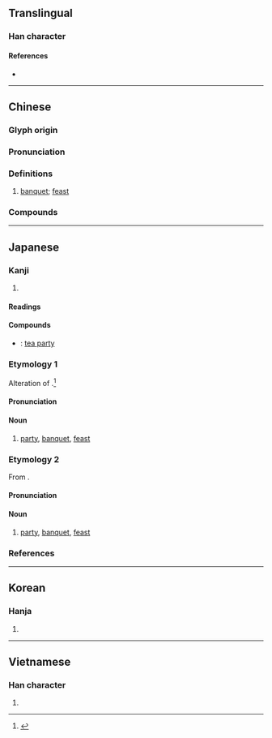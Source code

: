 {{character info/new}}
==Translingual==

===Han character===
{{Han char|rn=40|rad=宀|as=07|sn=10|four=30404|canj=JAV|ids=⿱宀妟}}

====References====
* {{Han ref|kx=0286.130|dkj=07166|dj=0565.100|hdz=20933.030|uh=5BB4|ud=23476|bh=AE62|bd=44642}}

----

==Chinese==
{{zh-forms}}

===Glyph origin===
{{Han etym}}

===Pronunciation===
{{zh-pron
|m=yàn
|c=jin3
|h=pfs=yen
|md=
|mn=iàn
|w=
|mc=y
|oc=y
|cat=n
}}

===Definitions===
{{zh-hanzi}}

# [[banquet]]; [[feast]]

===Compounds===
{{zh-der|宴會|晚宴|盛宴|國宴|宴請|宴席|歡宴|結婚宴會|天下沒有不散的宴席|天下無不散的宴席|宴饗|便宴|宴飲|宴樂|恩榮宴|宴安鴆毒|慶功宴|喜宴|弔宴|宴爾新婚|享宴|大宴小酌|宴息|宴安|家宴|宴餞|宴集|宴見|宴然|宴游|宴歌|宴宴|宴媟|婚宴|宴坐|大宴|大宴賓客|午宴|宴客|宴私|祖宴|瓊林宴|排宴|曲江宴|探春之宴|款宴|梁園宴雪|探花宴|櫻桃宴|曲宴|邀宴|謝師宴|酒宴|閒宴|野宴|聞喜宴|鹿鳴宴|鴻門宴|饗宴|飫宴|筵宴|酺宴|鷹揚宴|飲宴|錢龍宴|赴宴|賜宴|設宴}}

----

==Japanese==

===Kanji===
{{ja-kanji|grade=c|rs=宀07}}

# {{defn|lang=ja|sort=宀07}}

====Readings====
{{ja-readings
|goon=えん
|kanon=えん
|kun=うたげ-, たの-しむ
}}

====Compounds====
{{der-top|Compounds}}
* {{ja-r|茗宴|めいえん}}: [[tea party]]
{{der-bottom}}

===Etymology 1===
{{ja-kanjitab|うたげ|yomi=k}}
Alteration of {{m|ja|打ち上げ|tr=uchiage||finishing of a performance, banquet at the finishing of a performance}}.<ref name="DJR">{{R:Daijirin}}</ref>

====Pronunciation====
{{ja-pron|yomi=k|うたげ|acc=0|acc_ref=DJR}}

====Noun====
{{ja-noun|うたげ}}

# [[party]], [[banquet]], [[feast]]

===Etymology 2===
{{ja-kanjitab|えん|yomi=o}}
From {{etyl|ltc|ja|sort=えん}} {{m|zh|宴|tr=ʔen<sup>H</sup>||banquet, feast}}.

====Pronunciation====
{{ja-pron|yomi=o|えん|acc=1|acc_ref=DJR}}

====Noun====
{{ja-noun|えん}}

# [[party]], [[banquet]], [[feast]]

===References===
<references/>

----

==Korean==

===Hanja===
{{ko-hanja|hangeul=연|rv=yeon|mr=yŏn}}

# {{defn|lang=ko|sort=宀07}}

----

==Vietnamese==

===Han character===
{{vi-hantu|[[yến]]|rs=宀07}}

# {{defn|lang=vi|sort=宀07}}